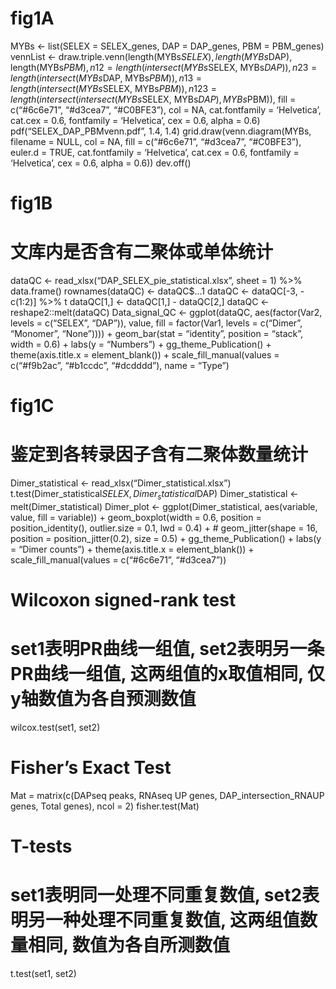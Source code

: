 # fig1A
MYBs <- list(SELEX = SELEX_genes, DAP = DAP_genes, PBM = PBM_genes)
vennList <- draw.triple.venn(length(MYBs$SELEX), length(MYBs$DAP), length(MYBs$PBM), n12 = length(intersect(MYBs$SELEX, MYBs$DAP)), n23 = length(intersect(MYBs$DAP, MYBs$PBM)), n13 = length(intersect(MYBs$SELEX, MYBs$PBM)), n123 = length(intersect(intersect(MYBs$SELEX, MYBs$DAP), MYBs$PBM)), fill = c("#6c6e71", "#d3cea7", "#C0BFE3"), col = NA, cat.fontfamily = 'Helvetica', cat.cex = 0.6, fontfamily = 'Helvetica', cex = 0.6, alpha = 0.6)
pdf("SELEX_DAP_PBMvenn.pdf", 1.4, 1.4)
grid.draw(venn.diagram(MYBs, filename = NULL, col = NA, 
                       fill = c("#6c6e71", "#d3cea7", "#C0BFE3"), euler.d = TRUE, cat.fontfamily = 'Helvetica', 
                       cat.cex = 0.6, fontfamily = 'Helvetica', cex = 0.6, alpha = 0.6))
dev.off()

# fig1B
# 文库内是否含有二聚体或单体统计
dataQC <- read_xlsx("DAP_SELEX_pie_statistical.xlsx", sheet = 1) %>% data.frame()
rownames(dataQC) <- dataQC$...1
dataQC <- dataQC[-3, -c(1:2)] %>% t
dataQC[1,] <- dataQC[1,] - dataQC[2,]
dataQC <- reshape2::melt(dataQC)
Data_signal_QC <- ggplot(dataQC, aes(factor(Var2, levels = c("SELEX", "DAP")), value, fill = factor(Var1, levels = c("Dimer", "Monomer", "None")))) + 
  geom_bar(stat = "identity", position = "stack", width = 0.6) + 
  labs(y = "Numbers") + 
  gg_theme_Publication() + 
  theme(axis.title.x = element_blank()) + 
  scale_fill_manual(values = c("#f9b2ac", "#b1ccdc", "#dcdddd"), name = "Type")

# fig1C
# 鉴定到各转录因子含有二聚体数量统计
Dimer_statistical <- read_xlsx("Dimer_statistical.xlsx")
t.test(Dimer_statistical$SELEX, Dimer_statistical$DAP)
Dimer_statistical <- melt(Dimer_statistical)
Dimer_plot <- ggplot(Dimer_statistical, aes(variable, value, fill = variable)) + 
  geom_boxplot(width = 0.6, position = position_identity(), outlier.size = 0.1, lwd = 0.4) +
  # geom_jitter(shape = 16, position = position_jitter(0.2), size = 0.5) + 
  gg_theme_Publication() + 
  labs(y = "Dimer counts") + 
  theme(axis.title.x = element_blank()) + 
  scale_fill_manual(values = c("#6c6e71", "#d3cea7"))

# Wilcoxon signed-rank test
# set1表明PR曲线一组值, set2表明另一条PR曲线一组值, 这两组值的x取值相同, 仅y轴数值为各自预测数值
wilcox.test(set1, set2)

# Fisher’s Exact Test
Mat = matrix(c(DAPseq peaks, RNAseq UP genes, DAP_intersection_RNAUP genes, Total genes), ncol = 2)
fisher.test(Mat)

# T-tests
# set1表明同一处理不同重复数值, set2表明另一种处理不同重复数值, 这两组值数量相同, 数值为各自所测数值
t.test(set1, set2)
